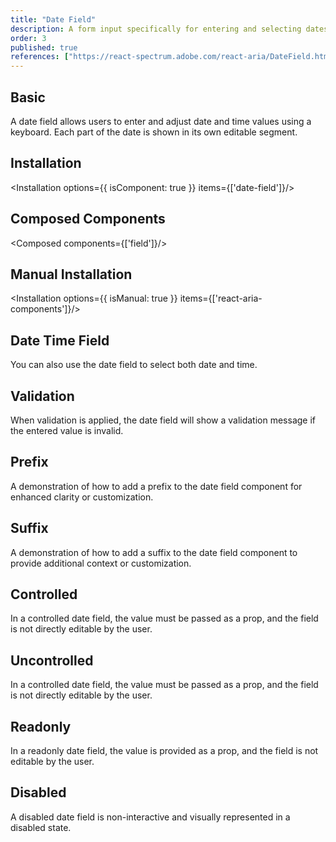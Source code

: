 ```yaml
---
title: "Date Field"
description: A form input specifically for entering and selecting dates, supporting various date formats and validation.
order: 3
published: true
references: ["https://react-spectrum.adobe.com/react-aria/DateField.html#props"]
---
```


## Basic

A date field allows users to enter and adjust date and time values using a keyboard. Each part of the date is shown in its own editable segment.
<How toUse="date-and-time/date-field/date-field-demo" />

## Installation
<Installation options={{ isComponent: true }} items={['date-field']}/>

## Composed Components
<Composed components={['field']}/>

## Manual Installation
<Installation options={{ isManual: true }} items={['react-aria-components']}/>

<SourceCode toShow='date-field'/>

## Date Time Field
You can also use the date field to select both date and time.
<How toUse="date-and-time/date-field/date-time-field-demo" />

## Validation
When validation is applied, the date field will show a validation message if the entered value is invalid.
<How toUse="date-and-time/date-field/date-field-validation-demo" />

## Prefix
A demonstration of how to add a prefix to the date field component for enhanced clarity or customization.
<How toUse="date-and-time/date-field/date-field-prefix-demo" />

## Suffix
A demonstration of how to add a suffix to the date field component to provide additional context or customization.
<How toUse="date-and-time/date-field/date-field-suffix-demo" />


## Controlled
In a controlled date field, the value must be passed as a prop, and the field is not directly editable by the user.
<How toUse="date-and-time/date-field/date-field-controlled-demo" />

## Uncontrolled
In a controlled date field, the value must be passed as a prop, and the field is not directly editable by the user.
<How toUse="date-and-time/date-field/date-field-uncontrolled-demo" />

## Readonly
In a readonly date field, the value is provided as a prop, and the field is not editable by the user.
<How toUse="date-and-time/date-field/date-field-readonly-demo" />


## Disabled
A disabled date field is non-interactive and visually represented in a disabled state.
<How toUse="date-and-time/date-field/date-field-disabled-demo" />
